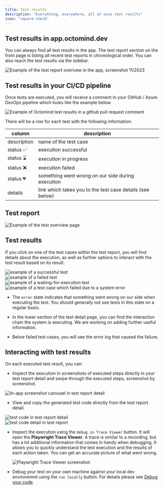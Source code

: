 ```yaml
---
title: Test results
description: "Everything, everywhere, all at once test results"
icon: "square-check"
---
```


## Test results in app.octomind.dev

You can always find all test results in the app. The test report section on the front page is listing all recent test reports in chronological order.
You can also reach the test results via the sidebar.

<Frame caption="Example of the test report overivew in the app, screenshot 08/2023">
  <img
    src="images/test-report-overview.png"
    alt="Example of the test report overivew in the app, screenshot 11/2023"
  />
</Frame>

## Test results in your CI/CD pipeline

Once tests are executed, you will receive a comment in your GitHub / Azure DevOps pipeline which looks like the example below.

<Frame caption="Example of Octomind test results in a commit comment, screenshot 09/2023">
  <img
    src="images/Octomind-test-results-commit-comments-GitHub-example.png"
    alt="Example of Octomind test results in a github pull request comment"
  />
</Frame>

There will be a row for each test with the following information:

| column      | description                                               |
| ----------- | --------------------------------------------------------- |
| description | name of the test case                                     |
| status ✅   | execution successful                                      |
| status ⌛️  | execution in progress                                     |
| status ❌   | execution failed                                          |
| status 💔   | something went wrong on our side during execution         |
| details     | link which takes you to the test case details (see below) |

## Test report

<img
  src="/images/test-overview-explained.png"
  alt="Example of the test overview page"
/>

## Test results

If you click on one of the test cases within the test report, you will find details about the execution, as well as further options to interact with the test result based on its result.

<Frame caption="Test result page for a successful test case, screenshot 11/2023">
  <img
    src="/images/test-result-success.png"
    alt="example of a successful test"
  />
</Frame>

<div class="mt-8" />

<Frame caption="Test result page for a failed test case, screenshot 09/2023">
  <img src="/images/test-result-failure.png" alt="example of a failed test" />
</Frame>

<div class="mt-8" />

<Frame caption="Test result page for a waiting-for-execution test case, screenshot 09/2023">
  <img
    src="/images/test-result-waiting.png"
    alt="example of a waiting-for-execution test"
  />
</Frame>

<div class="mt-8" />

<Frame caption="Test result page for a system error test case, screenshot 09/2023">
  <img
    src="/images/test-result-error.png"
    alt="example of a test case which failed due to a system error"
  />
</Frame>

- The `error` state indicates that something went wrong on our side when executing the test.
  You should generally not see tests in this state on a regular basis.

- In the lower section of the test detail page, you can find the interaction chain the system is executing.
  We are working on adding further useful information.

- Below failed test cases, you will see the error log that caused the failure.

## Interacting with test results

On each executed test result, you can:

- Inspect the execution in screenshots of executed steps directly in your test report detail and swipe through the executed steps, screenshot by screenshot.

<Frame caption="In-app screenshot carousel in test report detail, screenshot 11/2023">
  <img
    src="images/changelog/screenshot-carousel.png"
    alt="In-app screenshot carousel in test report detail"
  />
</Frame>

- View and copy the generated test code directly from the test report detail.

<Frame caption="test code in test report detail, screenshot 11/2023">
  <img
    src="images/test-report-code-1.png"
    alt="test code in test report detail"
  />
</Frame>

<div class="mt-8" />

<Frame caption="test code detail in test report, screenshot 11/2023">
  <img
    src="images/test-report-code-2.png"
    alt="test code detail in test report"
  />
</Frame>

- Inspect the execution using the `debug in Trace Viewer` button.
  It will open the **Playwright Trace Viewer**. A trace is similar to a recording, but has a lot additional information that
  comes in handy when debugging. It allows you to quickly understand the test execution and the results of each action taken.
  You can get an accurate picture of what went wrong.

  <Frame caption="Use Playwright Trace Viewer within Octomind">
    <img
      src="images/screenshot-Playwright-Trace-Viewer.png"
      alt="Playwright Trace Viewer screenshot"
    />
  </Frame>

- Debug your test on your own machine against your local dev environemnt using the `run locally` button. For details please see [Debug your code](/debugtopus).
